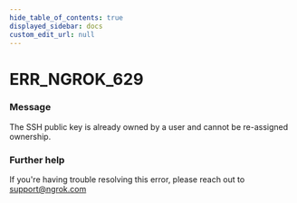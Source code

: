 ```yaml
---
hide_table_of_contents: true
displayed_sidebar: docs
custom_edit_url: null
---
```



# ERR_NGROK_629

### Message
The SSH public key is already owned by a user and cannot be re-assigned ownership.

### Further help
If you're having trouble resolving this error, please reach out to [support@ngrok.com](mailto:support@ngrok.com?subject=Help%20with%20ERR_NGROK_629)


<ErrorDetails error='err_ngrok_629' />
